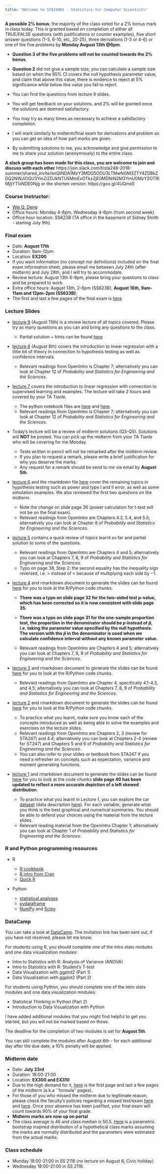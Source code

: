```yaml
---
title: "Welcome to STA248H1 - Statistics for Computer Scientists"
---
```


**A possible 2% bonus**: the majority of the class voted for a 2% bonus mark in class today. This is granted based on completion of either all TRUE/FALSE questions (with justifications or counter examples), five short answer questions (1-5, 6-10, etc, 20-25), three derivations (1-3 or 4-6) or one of the five problems by **Monday August 13th @6pm**. 

+ **Question 3 of the five problems will not be counted towards the 2% bonus**.

+ **Question 2** did not give a sample size, you can calculate a sample size based on when the 95% CI covers the null hypothesis parameter value, and claim that above this value, there is evidence to reject at 5% significance while below this value you fail to reject.

+ You can find the questions from lecture 9 slides.

+ You will get feedback on your solutions, and 2% will be granted once the solutions are deemed satisfactory.

+ You may try as many times as necessary to achieve a satisfactory completion.

+ I will mark similarly to midterm/final exam for derivations and problem so you can get an idea of how part marks are given.

+ By submitting solutions to me, you acknowledge and give permission to me to share your solution (anonymously) to the entire class.



**A slack group has been made for this class, you are welcome to join and discuss with each other** https://join.slack.com/t/sta248-2018-summer/shared_invite/enQtNDA1MzY3MDQ5ODU3LTMwNGM3ZTY4ZDBkZDQ2NWJiOGU3YmZiZDJkNTU5MmExOTkzZjE0MDNiN2M3YmU0MzY2OTRlMjljYTIxNDE0Njg or the shorten version: https://goo.gl/4UQms5


### Course Instructor: 
+ [Wei Q. Deng](wei.deng@mail.utoronto.ca)
+ Office hours: Monday 4-6pm, Wednesday 4-6pm (from second week)
+ Office hour location: SS623B (TA office in the basement of Sidney Smith - starting July 9th)


### Final exam
+ Date: **August 17th**
+ Duration: 9am-12pm
+ Location: **EX200**
+ If you want information (no concept nor definitions) included on the final exam information sheet, please email me between July 24th (after midterm) and July 28th, and I will try to accommodate.  
+ Review lecture: August 13th 6-9pm, please bring your questions to class and be prepared to work.
+ Extra office hours: August 13th, 2-6pm (SS623B); **August 16th, 9am-11am and 12pm-2pm (SS623B)**;
+ The first and last a few pages of the final exam is [here](https://weiakanedeng.github.io/STA248_UT2018Summer/STA248Final_ExamFrontBack.pdf)


### Lecture Slides

+ [lecture 9](https://weiakanedeng.github.io/STA248_UT2018Summer/Lecture9_sol.pdf) (August 13th) is a review lecture of all topics covered. Please try as many questions as you can and bring any questions to the class.

    - Partial solution + hints can be found [here](https://weiakanedeng.github.io/STA248_UT2018Summer/Lecture9_sol_MondayGood.pdf)

+ [lecture 8](https://weiakanedeng.github.io/STA248_UT2018Summer/Lecture8.pdf) (August 8th) covers the introduction to linear regression with a little bit of theory in connection to hypothesis testing as well as confidence intervals. 

    - Relevant readings from OpenIntro is Chapter 7; alternatively you can look at Chapter 12 of *Probability and Statistics for Engineering and the Sciences*.


+ [lecture 7](https://weiakanedeng.github.io/STA248_UT2018Summer/Lecture7.pdf) covers the introduction to linear regression with connection to supervised learning and examples. The lecture will take 2 hours and covered by your TA Tianle.

    - The python notebook files are [here](https://weiakanedeng.github.io/STA248_UT2018Summer/linear_regression.ipynb) and [here](https://weiakanedeng.github.io/STA248_UT2018Summer/linear_regression2.ipynb).
    - Relevant readings from OpenIntro is Chapter 7; alternatively you can look at Chapter 12 of *Probability and Statistics for Engineering and the Sciences*.

+ Today's lecture will be a review of midterm solutions (Q3-Q5). Solutions will **NOT** be posted. You can pick up the midterm from your TA Tianle who will be covering for me Monday. 

    - Tests written in pencil will not be remarked after the midterm review. 
    - If you plan to request a remark, please write a brief justification for why you deserve the marks. 
    - Any request for a remark should be send to me via email by **August 5th**.

+ [lecture 6](https://weiakanedeng.github.io/STA248_UT2018Summer/Lecture6.pdf) and the rmarkdown file [here](https://weiakanedeng.github.io/STA248_UT2018Summer/Lecture6.Rmd) cover the remaining topics in hypothesis testing such as power and type I and II error, as well as some simulation examples. We also reviewed the first two questions on the midterm.

    - Note the change on slide page 36 (power calculation for t-test will not be on the final exam).
    - Relevant readings from OpenIntro are Chapters 4.3, 5.4, and 5.5; alternatively you can look at Chapter 8 of *Probability and Statistics for Engineering and the Sciences*.


+ [lecture 5](https://weiakanedeng.github.io/STA248_UT2018Summer/Lecture5_sol.pdf) contains a quick review of topics learnt so far and partial solution to some of the questions.

    - Relevant readings from OpenIntro are Chapters 4 and 5; alternatively you can look at Chapters 7, 8, 9 of *Probability and Statistics for Engineering and the Sciences*.
    - Typo on page 38, Step 2: the second equality has the inequality sign reversed, i.e. $>$ instead of $<$ because of multiplying each side by $-1$.
    
+ [lecture 4](https://weiakanedeng.github.io/STA248_UT2018Summer/Lecture4.pdf) and rmarkdown document to generate the slides can be found [here](https://weiakanedeng.github.io/STA248_UT2018Summer/Lecture4.Rmd) for you to look at the R/Python code chunks. 

    - **There was a typo on slide page 32 for the two-sided test p-value, which has been corrected so it is now consistent with slide page 35.** 
    - **There was a typo on slide page 31 for the one-sample proportion test, the proportion in the denominator should be $p$ instead of $\hat{p}$, i.e. taking the parameter value specified by the null hypothesis. The version with the $\hat{p}$ in the denominator is used when we calculate confidence interval without any known parameter value. **

    - Relevant readings from OpenIntro are Chapters 4 and 5; alternatively you can look at Chapters 7, 8, 9 of *Probability and Statistics for Engineering and the Sciences*.

    
+ [lecture 3](https://weiakanedeng.github.io/STA248_UT2018Summer/Lecture3.pdf) and rmarkdown document to generate the slides can be found [here](https://weiakanedeng.github.io/STA248_UT2018Summer/Lecture3.Rmd) for you to look at the R/Python code chunks. 

    - Relevant readings from OpenIntro are Chapter 4, specifically 4.1-4.3, and 4.5; alternatively you can look at Chapters 7, 8, 9 of *Probability and Statistics for Engineering and the Sciences*.


+ [lecture 2](https://weiakanedeng.github.io/STA248_UT2018Summer/Lecture2.pdf) and rmarkdown document to generate the slides can be found [here](https://weiakanedeng.github.io/STA248_UT2018Summer/Lecture2.Rmd) for you to look at the R/Python code chunks. 

    - To practice what you learnt, make sure you know each of the concepts introduced as well as being able to solve the examples and exercises on the lecture slides. 
    - Relevant readings from *OpenIntro* are Chapters 2, 3 (review for STA247) and 4.4; alternatively you can look at Chapters 2-4 (review for ST247) and Chapters 5 and 6 of *Probability and Statistics for Engineering and the Sciences*.
    - You can also refer to your slides or textbook from STA247 if you need a refresher on concepts such as expectation, variance and moment generating functions.
    
    
    
+ [lecture 1](https://weiakanedeng.github.io/STA248_UT2018Summer/lec1.pdf) and rmarkdown document to generate the slides can be found [here](https://weiakanedeng.github.io/STA248_UT2018Summer/lec1.Rmd) for you to look at the code chunks **slide page 40 has been updated to reflect a more accurate depiction of a left skewed distribution**. 

    - To practice what you learnt in Lecture 1, you can explore the car [dataset](https://weiakanedeng.github.io/STA248_UT2018Summer/Cars93.csv) (data description [here](https://stat.ethz.ch/R-manual/R-devel/library/MASS/html/Cars93.html)). For each variable, generate what you think is the best graphical and numerical summaries. You should be able to defend your choices using the material from the lecture slides.
    - Relevant reading material from the *OpenIntro* Chapter 1; alternatively you can look at Chapter 1 of *Probability and Statistics for Engineering and the Sciences*.


### R and Python programming resources

+ R

    - [R cookbook](http://www.cookbook-r.com)
    - [R intro from Cran](https://cran.r-project.org/doc/manuals/R-intro.pdf)
    - [Quick R](https://www.statmethods.net/index.html)

+ Python

    - [statistical analyses](http://scikit-learn.org/stable/auto_examples/index.html)
    - [pydataframe](https://code.google.com/archive/p/pydataframe/)
    - [NumPy](http://scipy.org/Cookbook) and [Scipy](http://www.scipy-lectures.org)


### DataCamp 

You can take a look at [DataCamp](https://www.datacamp.com). The invitation link has been sent out, if you have not received, please let me know. 

For students using R, you should complete one of the intro stats modules and one data visualization modules:

+ Intro to Statistics with R: Analysis of Variance (ANOVA)
+ Intro to Statistics with R: Student's T-test
+ Data Visualization with ggplot2 (Part 1)
+ Data Visualization with ggplot2 (Part 2)

For students using Python, you should complete one of the intro stats modules and one data visualization modules:

+ Statistical Thinking in Python (Part 2)
+ Introduction to Data Visualization with Python

I have added additional modules that you might find helpful to get you started, but you will not be marked based on those. 

The deadline for the completion of two modules is set for **August 5th**.

You can still complete the modules after August 6th - for each additional day after the due date, a 10% penalty will be applied.


### Midterm date
+ Date: **July 23rd** 
+ Duration: 18:00-21:00
+ Location: **EX300 and EX310**
+ Due to the high demand for it, [here](https://weiakanedeng.github.io/STA248_UT2018Summer/formula_page.pdf) is the first page and last a few pages of the midterm (a.k.a ``formula'' pages).
+ For those of you who missed the midterm due to legitimate reason, please check the faculty's policies regarding a missed test/exam [here](http://www.artsci.utoronto.ca/current/petitions/common) and [here](http://calendar.artsci.utoronto.ca/Rules_&_Regulations.html#Appeals%20and%20Petitions). Once your absence has been justified, your final exam will count towards 90% of your final grade.
+ **Midterm marks are now up on portal**
+ The class average is 46 and class median is 50.5. [Here](https://weiakanedeng.github.io/STA248_UT2018Summer/FakeMarks.png.pdf) is a parametric bootstrap inspired distribution of a hypothetical class marks assuming the marks are normally distributed and the parameters were estimated from the actual marks.


### Class schedule
+ Monday 18:00-21:00 in SS 2118 (no lecture on August 6, Civic holiday)
+ Wednesday 18:00-21:00 in SS 2118.

